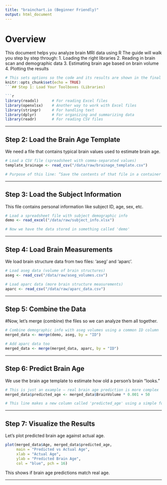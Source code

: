 ```yaml
---
title: "brainchart.io (Beginner Friendly)"
output: html_document
---
```


#  Overview
This document helps you analyze brain MRI data using R
The guide will walk you step by step through:
1. Loading the right libraries
2. Reading in brain scan and demographic data
3. Estimating brain age based on brain volume
4. Plotting the results

```r
# This sets options so the code and its results are shown in the final document.
knitr::opts_chunk$set(echo = TRUE)
```## Step 1: Load Your Toolboxes (Libraries)

```r
library(readxl)      # For reading Excel files
library(openxlsx)    # Another way to work with Excel files
library(stringr)     # For handling text
library(dplyr)       # For organizing and summarizing data
library(readr)       # For reading CSV files
```

---

## Step 2: Load the Brain Age Template

We need a file that contains typical brain values used to estimate brain age.

```r
# Load a CSV file (spreadsheet with comma-separated values)
template_brainage <- read_csv("/data/raw/brainage_template.csv")

# Purpose of this line: “Save the contents of that file in a container named template_brainage”
```

---

## Step 3: Load the Subject Information

This file contains personal information like subject ID, age, sex, etc.

```r
# Load a spreadsheet file with subject demographic info
demo <- read_excel("/data/raw/subject_info.xlsx")

# Now we have the data stored in something called 'demo'
```

---

## Step 4: Load Brain Measurements

We load brain structure data from two files: 'aseg' and 'aparc'.

```r
# Load aseg data (volume of brain structures)
aseg <- read_csv("/data/raw/aseg_volumes.csv")

# Load aparc data (more brain structure measurements)
aparc <- read_csv("/data/raw/aparc_data.csv")
```

---

## Step 5: Combine the Data

#Now, let’s merge (combine) the files so we can analyze them all together.

```r
# Combine demographic info with aseg volumes using a common ID column
merged_data <- merge(demo, aseg, by = "ID")

# Add aparc data too
merged_data <- merge(merged_data, aparc, by = "ID")
```

---

## Step 6: Predict Brain Age

We use the brain age template to estimate how old a person’s brain “looks.”

```r
# This is just an example – real brain age prediction is more complex
merged_data$predicted_age <- merged_data$BrainVolume * 0.001 + 50

# This line makes a new column called 'predicted_age' using a simple formula
```

---

## Step 7: Visualize the Results

Let’s plot predicted brain age against actual age.

```r
plot(merged_data$Age, merged_data$predicted_age,
     main = "Predicted vs Actual Age",
     xlab = "Actual Age",
     ylab = "Predicted Brain Age",
     col = "blue", pch = 16)
```

This shows if brain age predictions match real age.

---

